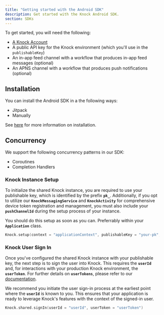 ```yaml
---
title: "Getting started with the Android SDK"
description: Get started with the Knock Android SDK.
section: SDKs
---
```


To get started, you will need the following:

- [A Knock Account](https://dashboard.knock.app/signup)
- A public API key for the Knock environment (which you'll use in the `publishableKey`)
- An in-app feed channel with a workflow that produces in-app feed messages (optional)
- An APNS channel with a workflow that produces push notifications (optional)

## Installation

You can install the Android SDK in a the following ways:

- Jitpack
- Manually

See [here](https://github.com/knocklabs/knock-android) for more information on installation.

## Concurrency

We support the following concurrency patterns in our SDK:

- Coroutines
- Completion Handlers

### Knock Instance Setup

To initialize the shared Knock instance, you are required to use your publishable key, which is identified by the prefix **`pk_`**. Additionally, if you opt to utilize our **`KnockMessagingService`** and **`KnockActivity`** for comprehensive device token registration and management, you must also include your **`pushChannelId`** during the setup process of your instance.

You should do this setup as soon as you can. Preferrably within your **`Application`** class.

```kotlin
Knock.setup(context = "applicationContext", publishableKey = "your-pk", pushChannelId = "apns-channel-id")
```

### Knock User Sign In

Once you've configured the shared Knock instance with your publishable key, the next step is to sign the user into Knock. This requires the **`userId`** and, for interactions with your production Knock environment, the **`userToken`**. For further details on **`userTokens`**, please refer to our [documentation](https://docs.knock.app/in-app-ui/security-and-authentication#authentication-with-enhanced-security-enabled).

We recommend you initiate the user sign-in process at the earliest point where the **`userId`** is known to you. This ensures that your application is ready to leverage Knock's features with the context of the signed-in user.

```kotlin
Knock.shared.signIn(userId = "userId", userToken = "userToken")
```
